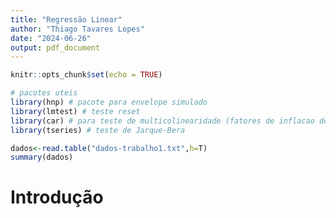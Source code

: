 ```yaml
---
title: "Regressão Linear"
author: "Thiago Tavares Lopes"
date: "2024-06-26"
output: pdf_document
---
```


```r
knitr::opts_chunk$set(echo = TRUE)
```



```r
# pacotes uteis
library(hnp) # pacote para envelope simulado
library(lmtest) # teste reset
library(car) # para teste de multicolinearidade (fatores de inflacao de variancia)
library(tseries) # teste de Jarque-Bera
```

```r
dados<-read.table("dados-trabalho1.txt",h=T)
summary(dados)

```


# Introdução
